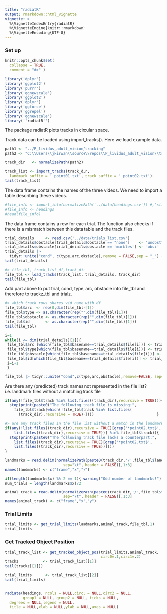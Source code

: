 ```yaml
---
title: "radiatR"
output: rmarkdown::html_vignette
vignette: >
  %\VignetteIndexEntry{radiatR}
  %\VignetteEngine{knitr::rmarkdown}
  %\VignetteEncoding{UTF-8}
---
```


### Set up

```r
knitr::opts_chunk$set(
  collapse = TRUE,
  comment = "#>" )
```


```r
library('dplyr')
library('ggplot2')
library('purrr')
library('ggnewscale')
library('ggplot2')
library('dplyr')
library('ggforce')
library('ggrepel')
library('ggnewscale')
library(''radiatR'')
```

The package radiatR plots tracks in circular space.

Track data can be loaded using import_tracks(). Here we load example data.


```r
path1 <- "../P_lividus_adult_vision/tracking"
path2 <- "C:\\Users\\jkirwan\\source\\repos\\P_lividus_adult_vision\\tracking"

track_dir   <- normalizePath(path2)

track_list <- import_tracks(track_dir,
  landmark_suffix = '_point01.txt', track_suffix = '_point02.txt')
tail(track_list)
```

The data frame contains the names of the three videos. We need to import a table describing these videos.

```r
#file_info <- import_info(normalizePath('../data/headings.csv')) #,'stimulus','degrees'
#file_info <- headings
#head(file_info)
```

The data frame contains a row for each trial. The function also checks if there is a mismatch between this data table and the track files.

```r
trial_details     <- read.csv('../data/trials_list.csv')
trial_details$obstacle[trial_details$obstacle == "none"]    <- "unobst"
trial_details$obstacle[trial_details$obstacle == "marbles"] <- "obst"
trial_details |> 
  tidyr::unite("cond", c(type,arc,obstacle),remove = FALSE,sep = "_") -> trial_details
tail(trial_details)
```

```r
#> file_tbl, track_list_df,track_dir
file_tbl <- load_tracks(track_list, trial_details, track_dir)
tail(file_tbl)
```

Add part above to put trial, cond, type, arc, obstacle into file_tbl and therefore to trackz_tbl and trialz.

```r
#> which track rows shares vid name with df
file_tbl$arc  <- rep(0,dim(file_tbl)[1])
file_tbl$type <- as.character(rep("",dim(file_tbl)[1]))
file_tbl$obstacle <- as.character(rep("",dim(file_tbl)[1]))
file_tbl$id       <- as.character(rep("",dim(file_tbl)[1]))
tail(file_tbl)
```

```r
i=1
while(i <= dim(trial_details)[1]){
 file_tbl$arc [which(file_tbl$basename==trial_details$file[i])] <- trial_details$arc[i]
 file_tbl$type[which(file_tbl$basename==trial_details$file[i])] <- trial_details$type[i]
 file_tbl$obstacle[which(file_tbl$basename==trial_details$file[i])] <- trial_details$obstacle[i]
 file_tbl$id[which(file_tbl$basename==trial_details$file[i])] <- trial_details$id[i]
 i=i+1      
 }

file_tbl |> tidyr::unite("cond",c(type,arc,obstacle),remove=FALSE, sep="_")
```

Are there any (predicted) track names not represented in the file list? i.e. landmark files without a matching track file

```r
if(any(!file_tbl$track %in% list.files((track_dir),recursive = TRUE))){
  stop(print(paste0("The following track file is missing:",
    file_tbl$track[which(!file_tbl$track %in% list.files(
      (track_dir),recursive = TRUE))])))                            }
```

```r
#> are any track files in the file list without a match in the landmark files?
if(any(!list.files((track_dir),recursive = TRUE)[grep('*point02.txt$',
    list.files((track_dir),recursive = TRUE))] %in% file_tbl$track)){
  stop(print(paste0("The following track file lacks a counterpart:",
    list.files((track_dir),recursive = TRUE)[grep('*point02.txt$',
    list.files((track_dir),recursive = TRUE))])))  
}
```

```r
landmarks = read.delim(normalizePath(paste0(track_dir,'/',file_tbl$landmark[1])),
                          sep="\t", header = FALSE)[,1:3]
names(landmarks) <- c("frame","x","y")

if(length(landmarks$x) %% 2 == 1){ warning("Odd number of landmarks!") }
num_trials = length(landmarks$x)/2 
```

```r
animal_track = read.delim(normalizePath(paste0(track_dir,'/',file_tbl$track[1])),
                          sep="\t", header = FALSE)[,1:3]
names(animal_track) <- c("frame","x","y")
```

### Trial Limits

```r
trial_limits <- get_trial_limits(landmarks,animal_track,file_tbl,1)
trial_limits
```

### Get Tracked Object Position

```r
trial_track_list <- get_tracked_object_pos(trial_limits,animal_track,
                                           circ0=.1,circ1=.2)
trackz           <- trial_track_list[[1]]
tail(trackz[[1]])
```

```r
trial_limits      <- trial_track_list[[2]]
tail(trial_limits)
```

```r

```


```r
radiate(headings, ncols = NULL,circ1 = NULL,circ2 = NULL, 
        group1 = NULL, group2 = NULL, ticks = NULL,
  degrees = NULL,legend = NULL,
  title = NULL,xlab = NULL,ylab = NULL,axes = NULL)
```
